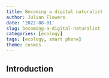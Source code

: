 ```yaml
---
title: Becoming a digital naturalist
author: Julian Flowers
date: '2022-08-01'
slug: becoming-a-digital-naturalist
categories: [ecology]
tags: [ecology, smart phone]
theme: cosmos
---
```

## Introduction

